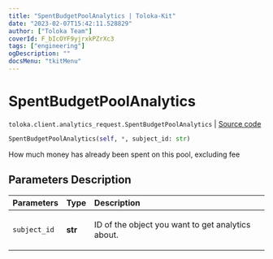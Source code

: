 ```yaml
---
title: "SpentBudgetPoolAnalytics | Toloka-Kit"
date: "2023-02-07T15:42:11.528829"
author: ["Toloka Team"]
coverId: F_bIcOYF9yjrxkPZrXc3
tags: ["engineering"]
ogDescription: ""
docsMenu: "tkitMenu"
---
```


# SpentBudgetPoolAnalytics
`toloka.client.analytics_request.SpentBudgetPoolAnalytics` | [Source code](https://github.com/Toloka/toloka-kit/blob/v1.1.3/src/client/analytics_request.py#L126)

```python
SpentBudgetPoolAnalytics(self, *, subject_id: str)
```

How much money has already been spent on this pool, excluding fee

## Parameters Description

| Parameters | Type | Description |
| :----------| :----| :-----------|
`subject_id`|**str**|<p>ID of the object you want to get analytics about.</p>